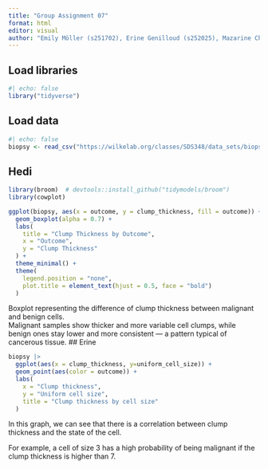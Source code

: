 ```yaml
---
title: "Group Assignment 07"
format: html
editor: visual
author: "Emily Möller (s251702), Erine Genilloud (s252025), Mazarine Chambon (s251918), Yann Ducrest (s251889), Hedi Khemakhem (s251900)"
---
```


## Load libraries

```r
#| echo: false
library("tidyverse")
```

## Load data

```r
#| echo: false
biopsy <- read_csv("https://wilkelab.org/classes/SDS348/data_sets/biopsy.csv")
```

## Hedi

```r
library(broom)  # devtools::install_github("tidymodels/broom")
library(cowplot)
```

```r
ggplot(biopsy, aes(x = outcome, y = clump_thickness, fill = outcome)) +
  geom_boxplot(alpha = 0.7) +
  labs(
    title = "Clump Thickness by Outcome",
    x = "Outcome",
    y = "Clump Thickness"
  ) +
  theme_minimal() +
  theme(
    legend.position = "none",
    plot.title = element_text(hjust = 0.5, face = "bold")
  )
```

Boxplot representing the difference of clump thickness between malignant and benign cells. \
Malignant samples show thicker and more variable cell clumps, while benign ones stay lower and more consistent — a pattern typical of cancerous tissue.
## Erine

```r
biopsy |> 
  ggplot(aes(x = clump_thickness, y=uniform_cell_size)) +
  geom_point(aes(color = outcome)) +
  labs(
    x = "Clump thickness",
    y = "Uniform cell size",
    title = "Clump thickness by cell size"
  )
```

In this graph, we can see that there is a correlation between clump thickness and the state of the cell.

For example, a cell of size 3 has a high probability of being malignant if the clump thickness is higher than 7.
